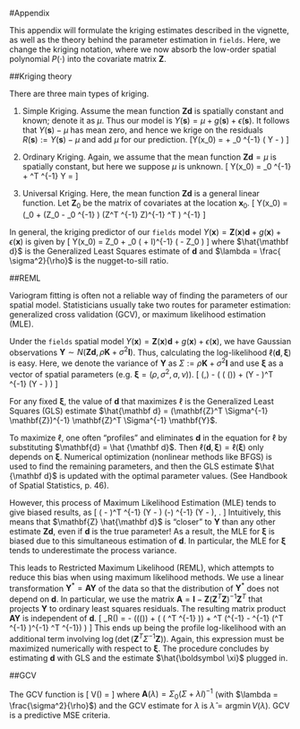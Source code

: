 #Appendix

This appendix will formulate the kriging estimates described in the vignette, as well as the theory behind the parameter estimation in `fields`. Here, we change the kriging notation, where we now absorb the low-order spatial polynomial $P(\cdot)$ into the covariate matrix $\mathbf{Z}$.

##Kriging theory

There are three main types of kriging.

1.    Simple Kriging. Assume the mean function $\mathbf Z \mathbf{d}$ is spatially constant and known; denote it as $\mu$. Thus our model is $Y(\mathbf s) = \mu + g(\mathbf s) + \epsilon(\mathbf s)$. It follows that $Y(\mathbf s) - \mu$ has mean zero, and hence we krige on the residuals $R(\mathbf s) := Y(\mathbf s) - \mu$ and add $\mu$ for our prediction.
\[\hat Y(\mathbf x_0) = \mu + \Sigma_0 \Sigma^{-1} ( \mathbf Y - \boldsymbol \mu )
\]


2.   Ordinary Kriging. Again, we assume that the mean function $\mathbf {Zd}= \mu$ is spatially constant, but here we suppose $\mu$ is unknown.
\[
\hat Y(\mathbf x_0) = \Sigma_0 \Sigma^{-1} \mathbf{Y} + \dfrac{ 1 - \Sigma_0 \Sigma^{-1} \mathbf{1}}{\mathbf 1^T \Sigma^{-1} \mathbf 1} \mathbf 1^T \Sigma^{-1} \mathbf Y = \text{ simple kriging + correction for estimating } \mu
\]

3.    Universal Kriging. Here, the mean function $\mathbf{ Zd}$ is a general linear function. Let $\mathbf Z_0$ be the matrix of covariates at the location $\mathbf x_0$. 
\[ \hat Y(\mathbf x_0) = \left(\Sigma_0  + (\mathbf Z_0 - \Sigma_0 \Sigma^{-1} \mathbf{Z}) (\mathbf Z^T \Sigma^{-1} \mathbf Z)^{-1} \mathbf{Z}^T  \right) \Sigma^{-1} \mathbf{Y}
\]

In general, the kriging predictor of our `fields` model
$Y(\mathbf x) =  \mathbf Z(\mathbf x) \mathbf{d} + g(\mathbf x) + \epsilon(\mathbf x)$
is given by
\[
\hat Y(\mathbf x_0) = \mathbf Z_0 \hat{\mathbf{d}} + \Sigma_0 ( \Sigma + \lambda I)^{-1} (\mathbf{Y} - \mathbf Z_0 \hat{ \mathbf{d}} )
\]
where $\hat{\mathbf d}$ is the Generalized Least Squares estimate of $\mathbf d$ and $\lambda = \frac{ \sigma^2}{\rho}$ is the nugget-to-sill ratio.

##REML

Variogram fitting is often not a reliable way of finding the parameters of our spatial model. Statisticians usually take two routes for parameter estimation: generalized cross validation (GCV), or maximum likelihood estimation (MLE).

Under the `fields` spatial model $Y(\mathbf x) =  \mathbf Z(\mathbf x) \mathbf{d} + g(\mathbf x) + \epsilon(\mathbf x)$,  we have Gaussian observations $\mathbf Y \sim N( \mathbf{Zd}, \rho \mathbf K + \sigma^2 \mathbf I)$. Thus, calculating the log-likelihood $\ell(\mathbf{d},\boldsymbol{\xi})$ is easy. Here, we denote the variance of $\mathbf{Y}$ as $\Sigma := \rho \mathbf K + \sigma^2 \mathbf I$ and use $\boldsymbol \xi$ as a vector of spatial parameters (e.g. $\boldsymbol \xi = (\rho,\sigma^2,a ,\nu)$).
\[
\ell(\mathbf{d},\boldsymbol{\xi}) \propto -\frac{1}{2} \left( \log( \det(\Sigma))  + (\mathbf Y - \mathbf{Zd})^T \Sigma^{-1} (\mathbf Y - \mathbf{Zd}) \right)
\]

For any fixed $\boldsymbol \xi$, the value of $\mathbf d$ that maximizes $\ell$ is the Generalized Least Squares (GLS) estimate $\hat{\mathbf d} = (\mathbf{Z}^T \Sigma^{-1} \mathbf{Z})^{-1} \mathbf{Z}^T \Sigma^{-1} \mathbf{Y}$.

To maximize $\ell$, one often "profiles" and eliminates $\mathbf{d}$ in the equation for $\ell$ by substituting $\mathbf{d}  = \hat {\mathbf d}$. Then $\ell(\mathbf{d},\boldsymbol \xi)=\ell(\boldsymbol \xi)$ only depends on $\boldsymbol \xi$. Numerical optimization (nonlinear methods like BFGS) is used to find the remaining parameters, and then the GLS estimate $\hat {\mathbf d}$ is updated with the optimal parameter values. (See Handbook of Spatial Statistics, p. 46).

However, this process of Maximum Likelihood Estimation (MLE) tends to give biased results, as 
\[
(\mathbf{Y} - \mathbf{Z} \hat{\mathbf{d}})^T \Sigma^{-1} (\mathbf Y - \mathbf{Z} \hat {\mathbf{d}}) 
\le (\mathbf{Y}-\mathbf{Zd}) \Sigma^{-1} (\mathbf Y - \mathbf{Zd}), \quad \forall \mathbf{d}.
\]
Intuitively, this means that $\mathbf{Z} \hat{\mathbf d}$ is "closer" to $\mathbf{Y}$ than any other estimate $\mathbf{Zd}$, even if $\mathbf{d}$ is the true parameter! As a result, the MLE for $\boldsymbol \xi$ is biased due to this simultaneous estimation of $\mathbf{d}$. In particular, the MLE for $\boldsymbol \xi$ tends to underestimate the process variance.

This leads to Restricted Maximum Likelihood (REML), which attempts to reduce this bias when using maximum likelihood methods. We use a linear transformation $\mathbf Y^* = \mathbf {AY}$ of the data so that the distribution of $\mathbf{Y}^*$ does not depend on $\mathbf{d}$. In particular, we use the matrix $\mathbf A = \mathbf{I} - \mathbf{Z} (\mathbf{Z}^T \mathbf{Z})^{-1} \mathbf{Z}^T$ that projects $\mathbf{Y}$ to ordinary least squares residuals. The resulting matrix product $\mathbf{AY}$ is independent of $\mathbf{d}$.
\[
\ell_R(\boldsymbol \xi) = - \frac{1}{2} \left(\log(\det(\Sigma)) + \frac{1}{2} \log( \det( \mathbf{Z}^T \Sigma^{-1} \mathbf{Z}))   + \mathbf{Y}^T (\Sigma^{-1} - \Sigma^{-1} \mathbf{Z} (\mathbf{Z}^T \Sigma^{-1} \mathbf{Z})^{-1} \mathbf{Z}^T \Sigma^{-1}) \mathbf{Y} \right)
\]
This ends up being the profile log-likelihood with an additional term involving $\log( \det( \mathbf{Z}^T \Sigma^{-1} \mathbf{Z}))$. Again, this expression must be maximized numerically with respect to $\boldsymbol \xi$. The procedure concludes by estimating $\mathbf d$ with GLS and the estimate $\hat{\boldsymbol \xi}$ plugged in.

##GCV

The GCV function is 
\[ V(\lambda) = \dfrac{ \frac{1}{n} \| ( \mathbf I - \mathbf A(\lambda)) \mathbf{Y} \|^2}{ \left( \frac{1}{n} \cdot \text{tr}(\mathbf I - \mathbf A(\lambda) \right)^2}
\]
where $\mathbf{A}(\lambda)= \Sigma_0 (\Sigma + \lambda I)^{-1}$ (with $\lambda = \frac{\sigma^2}{\rho}$) and the GCV estimate for $\lambda$ is $\hat \lambda = \operatorname{argmin} V(\lambda)$. GCV is a predictive MSE criteria.
